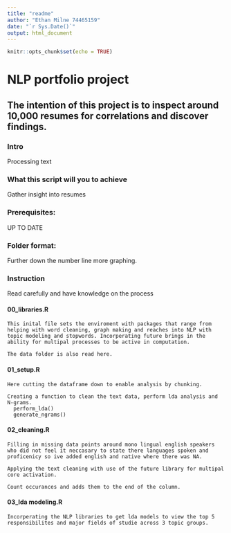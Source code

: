 ```yaml
---
title: "readme"
author: "Ethan Milne 74465159"
date: "`r Sys.Date()`"
output: html_document
---
```


```r
knitr::opts_chunk$set(echo = TRUE)
```
# NLP portfolio project

## The intention of this project is to inspect around 10,000 resumes for correlations and discover findings.

### Intro
Processing text

### What this script will you to achieve

Gather insight into resumes

### Prerequisites:
UP TO DATE


### Folder format:
Further down the number line more graphing.


### Instruction
Read carefully and have knowledge on the process

#### 00_libraries.R
	
	This inital file sets the enviroment with packages that range from helping with word cleaning, graph making and reaches into NLP with topic modeling and stopwords. Incorperating future brings in the ability for multipal processes to be active in computation.

	The data folder is also read here.

#### 01_setup.R

	Here cutting the dataframe down to enable analysis by chunking.

	Creating a function to clean the text data, perform lda analysis and N-grams.
	  perform_lda()
	  generate_ngrams()

#### 02_cleaning.R

	Filling in missing data points around mono lingual english speakers who did not feel it neccasary to state there languages spoken and proficenicy so ive added english and native where there was NA.

	Applying the text cleaning with use of the future library for multipal core activation.
	
	Count occurances and adds them to the end of the column.

#### 03_lda modeling.R

	Incorperating the NLP libraries to get lda models to view the top 5 responsibilites and major fields of studie across 3 topic groups.

